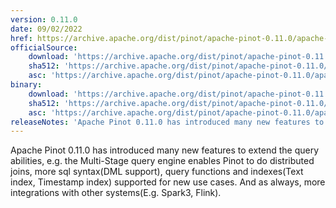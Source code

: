 ```yaml
---
version: 0.11.0
date: 09/02/2022
href: https://archive.apache.org/dist/pinot/apache-pinot-0.11.0/apache-pinot-0.11.0-bin.tar.gz
officialSource:
    download: 'https://archive.apache.org/dist/pinot/apache-pinot-0.11.0/apache-pinot-0.11.0-src.tar.gz'
    sha512: 'https://archive.apache.org/dist/pinot/apache-pinot-0.11.0/apache-pinot-0.11.0-src.tar.gz.sha512'
    asc: 'https://archive.apache.org/dist/pinot/apache-pinot-0.11.0/apache-pinot-0.11.0-src.tar.gz.asc'
binary:
    download: 'https://archive.apache.org/dist/pinot/apache-pinot-0.11.0/apache-pinot-0.11.0-bin.tar.gz'
    sha512: 'https://archive.apache.org/dist/pinot/apache-pinot-0.11.0/apache-pinot-0.11.0-bin.tar.gz.sha512'
    asc: 'https://archive.apache.org/dist/pinot/apache-pinot-0.11.0/apache-pinot-0.11.0-bin.tar.gz.asc'
releaseNotes: 'Apache Pinot 0.11.0 has introduced many new features to extend the query abilities, e.g. the Multi-Stage query engine enables Pinot to do distributed joins, more sql syntax(DML support), query functions and indexes(Text index, Timestamp index) supported for new use cases. And as always, more integrations with other systems(E.g. Spark3, Flink).'
---
```


Apache Pinot 0.11.0 has introduced many new features to extend the query abilities, e.g. the Multi-Stage query engine enables Pinot to do distributed joins, more sql syntax(DML support), query functions and indexes(Text index, Timestamp index) supported for new use cases. And as always, more integrations with other systems(E.g. Spark3, Flink).

